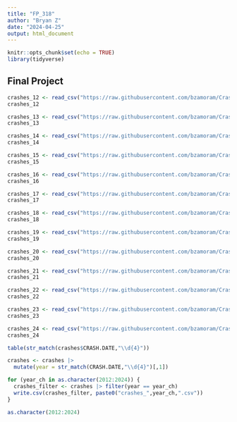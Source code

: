 ---
title: "FP_318"
author: "Bryan Z"
date: "2024-04-25"
output: html_document
---

```{r setup, include=FALSE}
knitr::opts_chunk$set(echo = TRUE)
library(tidyverse)
```

## Final Project

```{r}
crashes_12 <- read_csv("https://raw.githubusercontent.com/bzamoram/Crashes_NYC_April_24/main/crashes_2012.csv")
crashes_12

crashes_13 <- read_csv("https://raw.githubusercontent.com/bzamoram/Crashes_NYC_April_24/main/crashes_2013.csv")
crashes_13

crashes_14 <- read_csv("https://raw.githubusercontent.com/bzamoram/Crashes_NYC_April_24/main/crashes_2014.csv")
crashes_14

crashes_15 <- read_csv("https://raw.githubusercontent.com/bzamoram/Crashes_NYC_April_24/main/crashes_2015.csv")
crashes_15

crashes_16 <- read_csv("https://raw.githubusercontent.com/bzamoram/Crashes_NYC_April_24/main/crashes_2016.csv")
crashes_16

crashes_17 <- read_csv("https://raw.githubusercontent.com/bzamoram/Crashes_NYC_April_24/main/crashes_2017.csv")
crashes_17

crashes_18 <- read_csv("https://raw.githubusercontent.com/bzamoram/Crashes_NYC_April_24/main/crashes_2018.csv")
crashes_18

crashes_19 <- read_csv("https://raw.githubusercontent.com/bzamoram/Crashes_NYC_April_24/main/crashes_2019.csv")
crashes_19

crashes_20 <- read_csv("https://raw.githubusercontent.com/bzamoram/Crashes_NYC_April_24/main/crashes_2020.csv")
crashes_20

crashes_21 <- read_csv("https://raw.githubusercontent.com/bzamoram/Crashes_NYC_April_24/main/crashes_2021.csv")
crashes_21

crashes_22 <- read_csv("https://raw.githubusercontent.com/bzamoram/Crashes_NYC_April_24/main/crashes_2022.csv")
crashes_22

crashes_23 <- read_csv("https://raw.githubusercontent.com/bzamoram/Crashes_NYC_April_24/main/crashes_2023.csv")
crashes_23

crashes_24 <- read_csv("https://raw.githubusercontent.com/bzamoram/Crashes_NYC_April_24/main/crashes_2024.csv")
crashes_24

```


```{r}
table(str_match(crashes$CRASH.DATE,"\\d{4}"))
```

```{r}
crashes <- crashes |> 
  mutate(year = str_match(CRASH.DATE,"\\d{4}")[,1])
```

```{r}
for (year_ch in as.character(2012:2024)) {
  crashes_filter <- crashes |> filter(year == year_ch)
  write.csv(crashes_filter, paste0("crashes_",year_ch,".csv"))
}
```
```{r}
as.character(2012:2024)
```

